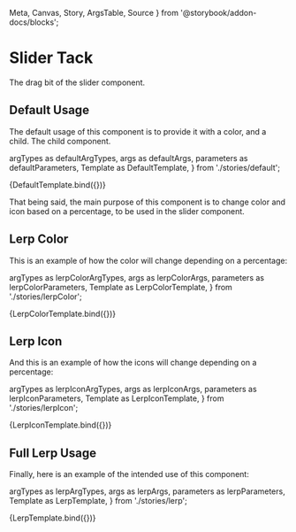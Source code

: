   Meta,
  Canvas,
  Story,
  ArgsTable,
  Source
} from '@storybook/addon-docs/blocks';

<Meta
  title="Slider/Tack"
  component={Tack}
/>

# Slider Tack

The drag bit of the slider component.

## Default Usage

The default usage of this component is to provide it with a color, and a child. The child component.

  argTypes as defaultArgTypes,
  args as defaultArgs,
  parameters as defaultParameters,
  Template as DefaultTemplate,
} from './stories/default';

<Canvas>
  <Story
    name="Default Usage"
    argTypes={defaultArgTypes}
    args={defaultArgs}
    parameters={defaultParameters}
  >
    {DefaultTemplate.bind({})}
  </Story>
</Canvas>

<ArgsTable story="Default Usage" />

That being said, the main purpose of this component is to change color and icon based on a percentage, to be used in the slider component.

## Lerp Color

This is an example of how the color will change depending on a percentage:

  argTypes as lerpColorArgTypes,
  args as lerpColorArgs,
  parameters as lerpColorParameters,
  Template as LerpColorTemplate,
} from './stories/lerpColor';

<Canvas>
  <Story name="Lerp Color Usage"
    argTypes={lerpColorArgTypes}
    args={lerpColorArgs}
    parameters={lerpColorParameters}
  >
    {LerpColorTemplate.bind({})}
  </Story>
</Canvas>

<ArgsTable story="Lerp Color Usage" />

## Lerp Icon

And this is an example of how the icons will change depending on a percentage:

  argTypes as lerpIconArgTypes,
  args as lerpIconArgs,
  parameters as lerpIconParameters,
  Template as LerpIconTemplate,
} from './stories/lerpIcon';

<Canvas>
  <Story name="Lerp Icon Usage"
    argTypes={lerpIconArgTypes}
    args={lerpIconArgs}
    parameters={lerpIconParameters}
  >
    {LerpIconTemplate.bind({})}
  </Story>
</Canvas>

<ArgsTable story="Lerp Icon Usage" />

## Full Lerp Usage

Finally, here is an example of the intended use of this component:

  argTypes as lerpArgTypes,
  args as lerpArgs,
  parameters as lerpParameters,
  Template as LerpTemplate,
} from './stories/lerp';

<Canvas>
  <Story name="Lerp Usage"
    argTypes={lerpArgTypes}
    args={lerpArgs}
    parameters={lerpParameters}
  >
    {LerpTemplate.bind({})}
  </Story>
</Canvas>

<ArgsTable story="Lerp Usage" />
